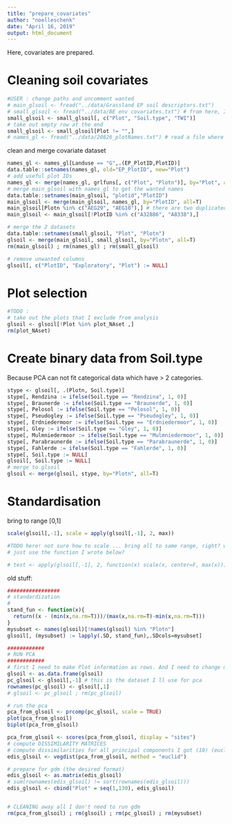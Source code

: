 ```yaml
---
title: "prepare_covariates"
author: "noelleschenk"
date: "April 16, 2019"
output: html_document
---
```


Here, covariates are prepared.

# Cleaning soil covariates
```r
#USER : change paths and uncomment wanted
# main_glsoil <- fread("../data/Grassland EP soil descriptors.txt")
# small_glsoil <- fread("../data/BE env covariates.txt") # from here, I only take soil type and TWI
small_glsoil <- small_glsoil[, c("Plot", "Soil.type", "TWI")]
# take out empty row at the end
small_glsoil <- small_glsoil[Plot != "",]
# names_gl <- fread("../data/20826_plotNames.txt") # read a file where the different plotnames are documented
```
clean and merge covariate dataset
```r
names_gl <- names_gl[Landuse == "G",.(EP_PlotID,PlotID)]
data.table::setnames(names_gl, old="EP_PlotID", new="Plot")
# add useful plot IDs
names_gl <- merge(names_gl, grlfuns[, c("Plot", "Plotn")], by="Plot", all=T)
# merge main_glsoil with names_gl to get the wanted names
data.table::setnames(main_glsoil, "plotid","PlotID")
main_glsoil <- merge(main_glsoil, names_gl, by="PlotID", all=T)
main_glsoil[Plotn %in% c("AEG29", "AEG10"),] # there are two duplicated rows without data
main_glsoil <- main_glsoil[!PlotID %in% c("A32886", "A8338"),]

# merge the 2 datasets
data.table::setnames(small_glsoil, "Plot", "Plotn")
glsoil <- merge(main_glsoil, small_glsoil, by="Plotn", all=T)
rm(main_glsoil) ; rm(names_gl) ; rm(small_glsoil)

# remove unwanted columns
glsoil[, c("PlotID", "Exploratory", "Plot") := NULL]
```

# Plot selection
```r
#TODO : 
# take out the plots that I exclude from analysis
glsoil <- glsoil[!Plot %in% plot_NAset ,]
rm(plot_NAset)
```


# Create binary data from Soil.type
Because PCA can not fit categorical data which have > 2 categories.
```r
stype <- glsoil[, .(Plotn, Soil.type)]
stype[, Rendzina := ifelse(Soil.type == "Rendzina", 1, 0)]
stype[, Braunerde := ifelse(Soil.type == "Braunerde", 1, 0)]
stype[, Pelosol := ifelse(Soil.type == "Pelosol", 1, 0)]
stype[, Pseudogley := ifelse(Soil.type == "Pseudogley", 1, 0)]
stype[, Erdniedermoor := ifelse(Soil.type == "Erdniedermoor", 1, 0)]
stype[, Gley := ifelse(Soil.type == "Gley", 1, 0)]
stype[, Mulmniedermoor := ifelse(Soil.type == "Mulmniedermoor", 1, 0)]
stype[, Parabraunerde := ifelse(Soil.type == "Parabraunerde", 1, 0)]
stype[, Fahlerde := ifelse(Soil.type == "Fahlerde", 1, 0)]
stype[, Soil.type := NULL]
glsoil[, Soil.type := NULL]
# merge to glsoil
glsoil <- merge(glsoil, stype, by="Plotn", all=T)
```


# Standardisation
bring to range [0,1]
```r
scale(glsoil[,-1], scale = apply(glsoil[,-1], 2, max))

#TODO here! not sure how to scale ... bring all to same range, right? why is categorical stuff so strange after scaling?
# just use the function I wrote below?

# test <- apply(glsoil[,-1], 2, function(x) scale(x, center=F, max(x)))
```



old stuff:
```r
#################
# standardization
#
stand_fun <- function(x){
  return((x - (min(x,na.rm=T)))/(max(x,na.rm=T)-min(x,na.rm=T)))
}
mysubset <- names(glsoil)[!names(glsoil) %in% "Plotn"]
glsoil[, (mysubset) := lapply(.SD, stand_fun),.SDcols=mysubset]

############
# RUN PCA
############
# first I need to make Plot information as rows. And I need to change my data.table into a data.frame
glsoil <- as.data.frame(glsoil)
pc_glsoil <- glsoil[,-1] # this is the dataset I ll use for pca
rownames(pc_glsoil) <- glsoil[,1]
# glsoil <- pc_glsoil ; rm(pc_glsoil)

# run the pca
pca_from_glsoil <- prcomp(pc_glsoil, scale = TRUE)
plot(pca_from_glsoil)
biplot(pca_from_glsoil)

pca_from_glsoil <- scores(pca_from_glsoil, display = "sites")
# compute DISSIMILARITY MATRICES
# compute dissimilarities for all principal components I got (10) (euclidian distance)
edis_glsoil <- vegdist(pca_from_glsoil, method = "euclid")

# prepare for gdm (the desired format)
edis_glsoil <- as.matrix(edis_glsoil)
# sum(rownames(edis_glsoil) != sort(rownames(edis_glsoil)))
edis_glsoil <- cbind("Plot" = seq(1,130), edis_glsoil)


# CLEANING away all I don't need to run gdm
rm(pca_from_glsoil) ; rm(glsoil) ; rm(pc_glsoil) ; rm(mysubset)
```
